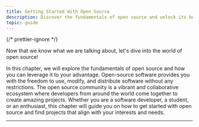 ```yaml
---
title: Getting Started With Open Source
description: Discover the fundamentals of open source and unlock its benefits! Explore the vibrant world of collaborative projects and find your perfect fit.
topic: guide
---
```



{/* prettier-ignore */}
<p class="lead">Now that we know what we are talking about, let's dive into the world of open source!</p>

In this chapter, we will explore the fundamentals of open source and how you can leverage it to your advantage. Open-source software provides you with the freedom to use, modify, and distribute software without any restrictions. The open source community is a vibrant and collaborative ecosystem where developers from around the world come together to create amazing projects. Whether you are a software developer, a student, or an enthusiast, this chapter will guide you on how to get started with open source and find projects that align with your interests and needs.

---

<GuideReadingTime />
